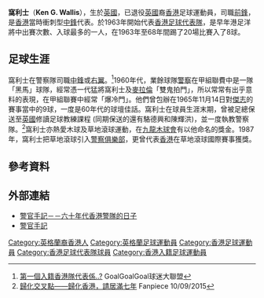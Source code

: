 {{Infobox football biography
| name        = 窩利士 <br> Ken G. Wallis
| image       = 
| fullname    = Ken G. Wallis 
| nickname    = 
| birth_date  = 
| birth_place = 
| height      =  
| position    = [[前鋒_(足球)|前鋒]] 
| currentclub = 已退役
| clubnumber  = 
| youthyears = 
| youthclubs = 
| years1 = 
| clubs1 = 
| caps1  = 
| goals1 = 
| nationalyears1 = 1963–1968
| nationalteam1  = [[File:Flag_of_Hong_Kong_1959.svg|border]] [[香港足球代表隊|香港]]
| nationalcaps1  = 20
| nationalgoals1 = 8
| pcupdate = 
| ntupdate = 
}}

'''窩利士'''（'''Ken G. Wallis'''），生於[[英國|英國]]，已退役[[英國|英國]]裔[[香港|香港]]足球運動員，司職[[前鋒_(足球)|前鋒]]，是[[香港足球代表隊|香港]]當時衝刺型[[中鋒|中鋒]]代表。於1963年開始代表[[香港足球代表隊|香港足球代表隊]]，是早年港足洋將中出賽次數、入球最多的一人，在1963年至68年間踢了20場比賽入了8球。

==足球生涯==
窩利士在警察隊司職[[中鋒|中鋒]]或[[右翼|右翼]]。<ref>[http://www.goalgoalgoal.com/archiver/tid-287895.html 第一個入籍香港隊代表係..?] {{Wayback|url=http://www.goalgoalgoal.com/archiver/tid-287895.html |date=20170112160205 }} GoalGoalGoal球迷大聯盟</ref>1960年代，業餘球隊[[警察足球隊|警察]]在甲組聯費中是一隊「黑馬」球隊，經常憑一代猛將窩利士及[[彼特·麥拉倫|麥拉倫]]「雙鬼拍門」，所以常常有出乎意料的表現，在甲組聯賽中經常「爆冷門」。他們曾包辦在1965年11月14日對[[傑志|傑志]]的賽事當中的9球，一度是60年代的球壇佳話。窩利士在球員生涯末期，曾被足總保送至[[英國|英國]]修讀足球教練課程 (同期保送的還有駱德興和陳輝洪)，並一度執教警察隊。<ref>[http://football.fanpiece.com/trashtalking-soccer/%E6%AD%B8%E5%8C%96%E4%BA%A4%E5%8F%89%E9%BB%9E-%E6%AD%B8%E5%8C%96%E9%A6%99%E6%B8%AF-%E8%AB%8B%E5%B1%85%E6%BB%BF%E4%B8%83%E5%B9%B4-c1170630.html 歸化交叉點——歸化香港，請居滿七年] Fanpiece 10/09/2015 </ref>窩利士亦熱愛木球及草地滾球運動，在[[九龍木球會|九龍木球會]]有以他命名的獎金。1987年，窩利士把草地滾球引入[[警察俱樂部|警察俱樂部]]，更曾代表[[香港|香港]]在草地滾球國際賽事獲獎。

==參考資料==
{{reflist}}

==外部連結==
* [http://www.jointpublishing.com/publishing/catalogue/macau-and-hong-kong/hong-kong-now-and-then/topical-history/9789620427664.aspx 警官手記－－六十年代香港警隊的日子] 
* [https://books.google.com.hk/books?id=2Q6vAAAAQBAJ&pg=PA100&dq=%E8%AD%A6%E5%AE%98%E6%89%8B%E8%A8%98+%E8%B6%B3%E7%90%83++%E9%BA%A5%E6%8B%89%E5%80%AB&hl=zh-TW&sa=X&ved=0ahUKEwj09PX-oYfRAhXHW5QKHalwBUEQ6AEIIzAA#v=onepage&q=%E8%AD%A6%E5%AE%98%E6%89%8B%E8%A8%98%20%E8%B6%B3%E7%90%83%20%20%E9%BA%A5%E6%8B%89%E5%80%AB&f=false 警官手記] 

{{DEFAULTSORT:Ken G. Wallis}} 
[[Category:英格蘭裔香港人|Category:英格蘭裔香港人]]
[[Category:英格蘭足球運動員|Category:英格蘭足球運動員]]
[[Category:香港足球運動員|Category:香港足球運動員]]
[[Category:香港足球代表隊球員|Category:香港足球代表隊球員]]
[[Category:香港入籍足球運動員|Category:香港入籍足球運動員]]
